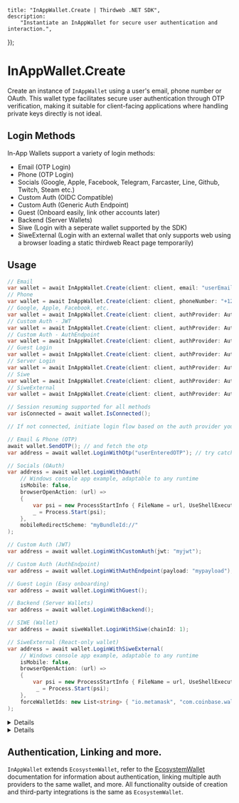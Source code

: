 
	title: "InAppWallet.Create | Thirdweb .NET SDK",
	description:
		"Instantiate an InAppWallet for secure user authentication and interaction.",
});

# InAppWallet.Create

Create an instance of `InAppWallet` using a user's email, phone number or OAuth. This wallet type facilitates secure user authentication through OTP verification, making it suitable for client-facing applications where handling private keys directly is not ideal.

## Login Methods

In-App Wallets support a variety of login methods:
- Email (OTP Login)
- Phone (OTP Login)
- Socials (Google, Apple, Facebook, Telegram, Farcaster, Line, Github, Twitch, Steam etc.)
- Custom Auth (OIDC Compatible)
- Custom Auth (Generic Auth Endpoint)
- Guest (Onboard easily, link other accounts later)
- Backend (Server Wallets)
- Siwe (Login with a seperate wallet supported by the SDK)
- SiweExternal (Login with an external wallet that only supports web using a browser loading a static thirdweb React page temporarily)

## Usage

```csharp
// Email
var wallet = await InAppWallet.Create(client: client, email: "userEmail");
// Phone
var wallet = await InAppWallet.Create(client: client, phoneNumber: "+1234567890");
// Google, Apple, Facebook, etc.
var wallet = await InAppWallet.Create(client: client, authProvider: AuthProvider.Google);
// Custom Auth - JWT
var wallet = await InAppWallet.Create(client: client, authProvider: AuthProvider.JWT);
// Custom Auth - AuthEndpoint
var wallet = await InAppWallet.Create(client: client, authProvider: AuthProvider.AuthEndpoint);
// Guest Login
var wallet = await InAppWallet.Create(client: client, authProvider: AuthProvider.Guest);
// Server Login
var wallet = await InAppWallet.Create(client: client, authProvider: AuthProvider.Backend, walletSecret: "very-secret");
// Siwe
var wallet = await InAppWallet.Create(client: client, authProvider: AuthProvider.Siwe, siweSigner: anyExternalWallet);
// SiweExternal
var wallet = await InAppWallet.Create(client: client, authProvider: AuthProvider.SiweExternal);

// Session resuming supported for all methods
var isConnected = await wallet.IsConnected();

// If not connected, initiate login flow based on the auth provider you are using

// Email & Phone (OTP)
await wallet.SendOTP(); // and fetch the otp
var address = await wallet.LoginWithOtp("userEnteredOTP"); // try catch and retry if needed

// Socials (OAuth)
var address = await wallet.LoginWithOauth(
    // Windows console app example, adaptable to any runtime
    isMobile: false,
    browserOpenAction: (url) =>
    {
        var psi = new ProcessStartInfo { FileName = url, UseShellExecute = true };
        _ = Process.Start(psi);
    },
    mobileRedirectScheme: "myBundleId://"
);

// Custom Auth (JWT)
var address = await wallet.LoginWithCustomAuth(jwt: "myjwt");

// Custom Auth (AuthEndpoint)
var address = await wallet.LoginWithAuthEndpoint(payload: "mypayload");

// Guest Login (Easy onboarding)
var address = await wallet.LoginWithGuest();

// Backend (Server Wallets)
var address = await wallet.LoginWithBackend();

// SIWE (Wallet)
var address = await siweWallet.LoginWithSiwe(chainId: 1);

// SiweExternal (React-only wallet)
var address = await wallet.LoginWithSiweExternal(
    // Windows console app example, adaptable to any runtime
    isMobile: false,
    browserOpenAction: (url) =>
    {
        var psi = new ProcessStartInfo { FileName = url, UseShellExecute = true };
         _ = Process.Start(psi);
    },
    forceWalletIds: new List<string> { "io.metamask", "com.coinbase.wallet", "xyz.abs" }
);
```

<Details summary="Parameters">

### client (required)

An instance of `ThirdwebClient`.

### email (optional)

The user's email address. Required if `phoneNumber` is not provided.

### phoneNumber (optional)

The user's phone number. Required if `email` is not provided.

### authProvider (optional)

The OAuth provider to use for authentication. Supported values are `AuthProvider.Google`, `AuthProvider.Apple`, `AuthProvider.Facebook`.

### storageDirectoryPath (optional)

The path to the directory where the wallet data is stored. Defaults to the application's data directory.

### siweSigner (optional)

An external wallet instance to use for SIWE authentication.

### legacyEncryptionKey (optional)

The encryption key that is no longer required but was used in the past. Only pass this if you had used custom auth before this was deprecated.

### walletSecret (optional)

The secret identifier to use when creating server-side wallets with backend authentication.

</Details>

<Details summary="Return Value">

### InAppWallet

Returns an instance of InAppWallet, initialized for the user based on the provided email or phone number. This wallet is ready for OTP authentication and further blockchain interactions.

</Details>

## Authentication, Linking and more.

`InAppWallet` extends `EcosystemWallet`, refer to the [EcosystemWallet](/dotnet/wallets/providers/ecosystem-wallet) documentation for information about authentication, linking multiple auth providers to the same wallet, and more. All functionality outside of creation and third-party integrations is the same as `EcosystemWallet`.

